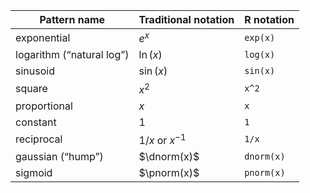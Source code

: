 
<!-- the official list of pattern-book functions and their names -->

Pattern name | Traditional notation       |  R notation
------------|---------------------|--------------
exponential | $e^x$               | `exp(x)`
logarithm ("natural log")  | $\ln(x)$            | `log(x)`
sinusoid    | $\sin(x)$           | `sin(x)`
square      | $x^2$               | `x^2`
proportional| $x$                 | `x`
constant    | $1$                 | `1`
reciprocal  | $1/x$ or $x^{-1}$   | `1/x`
gaussian ("hump")        | $\dnorm(x)$         | `dnorm(x)`
sigmoid     | $\pnorm(x)$         | `pnorm(x)`

